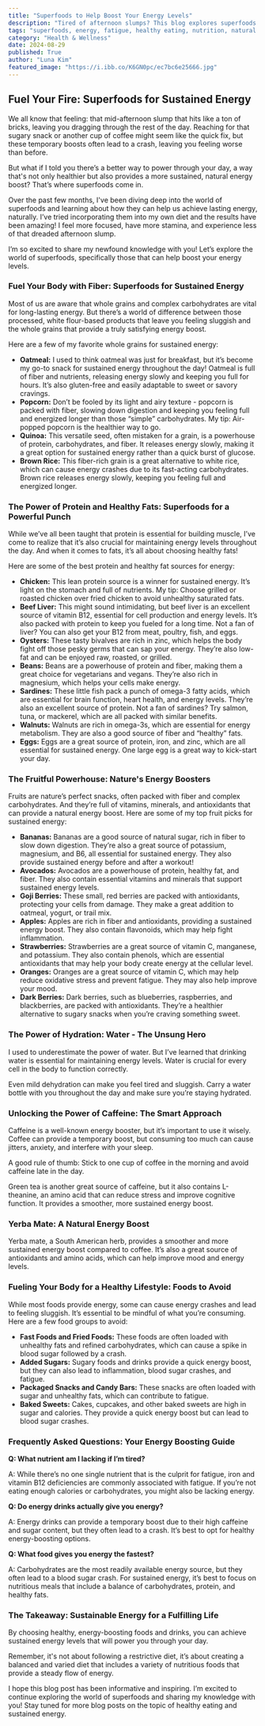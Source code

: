 ```yaml
---
title: "Superfoods to Help Boost Your Energy Levels"
description: "Tired of afternoon slumps? This blog explores superfoods that can provide sustained energy levels throughout the day. Discover how to fuel your body with fiber, protein, healthy fats, and more for a natural energy boost."
tags: "superfoods, energy, fatigue, healthy eating, nutrition, natural energy, sustained energy, food, diet, lifestyle, health, wellness, tips, advice, guide"
category: "Health & Wellness"
date: 2024-08-29
published: True
author: "Luna Kim"
featured_image: "https://i.ibb.co/K6GN0pc/ec7bc6e25666.jpg"
---
```


## Fuel Your Fire: Superfoods for Sustained Energy

We all know that feeling: that mid-afternoon slump that hits like a ton of bricks, leaving you dragging through the rest of the day. Reaching for that sugary snack or another cup of coffee might seem like the quick fix, but these temporary boosts often lead to a crash, leaving you feeling worse than before.  

But what if I told you there’s a better way to power through your day, a way that's not only healthier but also provides a more sustained, natural energy boost?  That’s where superfoods come in. 

Over the past few months, I've been diving deep into the world of superfoods and learning about how they can help us achieve lasting energy, naturally.  I’ve tried incorporating them into my own diet and the results have been amazing!  I feel more focused, have more stamina, and experience less of that dreaded afternoon slump.  

I’m so excited to share my newfound knowledge with you!  Let’s explore the world of superfoods, specifically those that can help boost your energy levels.

###  Fuel Your Body with Fiber: Superfoods for Sustained Energy

Most of us are aware that whole grains and complex carbohydrates are vital for long-lasting energy.  But there’s a world of difference between those processed, white flour-based products that leave you feeling sluggish and the whole grains that provide a truly satisfying energy boost.  

Here are a few of my favorite whole grains for sustained energy:

* **Oatmeal:** I used to think oatmeal was just for breakfast, but it’s become my go-to snack for sustained energy throughout the day!  Oatmeal is full of fiber and nutrients, releasing energy slowly and keeping you full for hours.  It’s also gluten-free and easily adaptable to sweet or savory cravings. 
* **Popcorn:**  Don’t be fooled by its light and airy texture - popcorn is packed with fiber, slowing down digestion and keeping you feeling full and energized longer than those “simple” carbohydrates.  My tip:  Air-popped popcorn is the healthier way to go.  
* **Quinoa:**  This versatile seed, often mistaken for a grain, is a powerhouse of protein, carbohydrates, and fiber.  It releases energy slowly, making it a great option for sustained energy rather than a quick burst of glucose. 
* **Brown Rice:**  This fiber-rich grain is a great alternative to white rice, which can cause energy crashes due to its fast-acting carbohydrates.  Brown rice releases energy slowly, keeping you feeling full and energized longer.

### The Power of Protein and Healthy Fats:  Superfoods for a Powerful Punch

While we’ve all been taught that protein is essential for building muscle, I’ve come to realize that it’s also crucial for maintaining energy levels throughout the day.  And when it comes to fats, it’s all about choosing healthy fats!

Here are some of the best protein and healthy fat sources for energy:

* **Chicken:**   This lean protein source is a winner for sustained energy.  It’s light on the stomach and full of nutrients.  My tip:  Choose grilled or roasted chicken over fried chicken to avoid unhealthy saturated fats.  
* **Beef Liver:**  This might sound intimidating, but beef liver is an excellent source of vitamin B12, essential for cell production and energy levels.   It’s also packed with protein to keep you fueled for a long time.  Not a fan of liver?  You can also get your B12 from meat, poultry, fish, and eggs.  
* **Oysters:**  These tasty bivalves are rich in zinc, which helps the body fight off those pesky germs that can sap your energy.  They’re also low-fat and can be enjoyed raw, roasted, or grilled.  
* **Beans:**  Beans are a powerhouse of protein and fiber, making them a great choice for vegetarians and vegans.  They’re also rich in magnesium, which helps your cells make energy.
* **Sardines:**   These little fish pack a punch of omega-3 fatty acids, which are essential for brain function, heart health, and energy levels.  They’re also an excellent source of protein.  Not a fan of sardines?  Try salmon, tuna, or mackerel, which are all packed with similar benefits.
* **Walnuts:**  Walnuts are rich in omega-3s, which are essential for energy metabolism. They are also a good source of fiber and “healthy” fats.  
* **Eggs:**   Eggs are a great source of protein, iron, and zinc, which are all essential for sustained energy.  One large egg is a great way to kick-start your day. 

### The Fruitful Powerhouse:  Nature's Energy Boosters

Fruits are nature’s perfect snacks, often packed with fiber and complex carbohydrates.  And they’re full of vitamins, minerals, and antioxidants that can provide a natural energy boost.  Here are some of my top fruit picks for sustained energy:

* **Bananas:**  Bananas are a good source of natural sugar, rich in fiber to slow down digestion.  They’re also a great source of potassium, magnesium, and B6, all essential for sustained energy.  They also provide sustained energy before and after a workout!
* **Avocados:**  Avocados are a powerhouse of protein, healthy fat, and fiber.  They also contain essential vitamins and minerals that support sustained energy levels.  
* **Goji Berries:**  These small, red berries are packed with antioxidants, protecting your cells from damage.  They make a great addition to oatmeal, yogurt, or trail mix.  
* **Apples:**  Apples are rich in fiber and antioxidants, providing a sustained energy boost.  They also contain flavonoids, which may help fight inflammation. 
* **Strawberries:**  Strawberries are a great source of vitamin C, manganese, and potassium.  They also contain phenols, which are essential antioxidants that may help your body create energy at the cellular level.
* **Oranges:** Oranges are a great source of vitamin C, which may help reduce oxidative stress and prevent fatigue.  They may also help improve your mood.  
* **Dark Berries:**  Dark berries, such as blueberries, raspberries, and blackberries, are packed with antioxidants.  They’re a healthier alternative to sugary snacks when you’re craving something sweet.

### The Power of Hydration:  Water - The Unsung Hero

I used to underestimate the power of water.  But I’ve learned that drinking water is essential for maintaining energy levels.   Water is crucial for every cell in the body to function correctly.  

Even mild dehydration can make you feel tired and sluggish.  Carry a water bottle with you throughout the day and make sure you’re staying hydrated.

###  Unlocking the Power of Caffeine:  The Smart Approach

Caffeine is a well-known energy booster, but it’s important to use it wisely.  Coffee can provide a temporary boost, but consuming too much can cause jitters, anxiety, and interfere with your sleep.  

A good rule of thumb:  Stick to one cup of coffee in the morning and avoid caffeine late in the day.  

Green tea is another great source of caffeine, but it also contains L-theanine, an amino acid that can reduce stress and improve cognitive function.  It provides a smoother, more sustained energy boost.

### Yerba Mate: A Natural Energy Boost

Yerba mate, a South American herb, provides a smoother and more sustained energy boost compared to coffee.  It’s also a great source of antioxidants and amino acids, which can help improve mood and energy levels.

###  Fueling Your Body for a Healthy Lifestyle:  Foods to Avoid

While most foods provide energy, some can cause energy crashes and lead to feeling sluggish.  It’s essential to be mindful of what you’re consuming.  Here are a few food groups to avoid:

* **Fast Foods and Fried Foods:**  These foods are often loaded with unhealthy fats and refined carbohydrates, which can cause a spike in blood sugar followed by a crash.
* **Added Sugars:**  Sugary foods and drinks provide a quick energy boost, but they can also lead to inflammation, blood sugar crashes, and fatigue.  
* **Packaged Snacks and Candy Bars:**  These snacks are often loaded with sugar and unhealthy fats, which can contribute to fatigue.  
* **Baked Sweets:**  Cakes, cupcakes, and other baked sweets are high in sugar and calories.  They provide a quick energy boost but can lead to blood sugar crashes.

###  Frequently Asked Questions:  Your Energy Boosting Guide

**Q: What nutrient am I lacking if I’m tired?**

A: While there’s no one single nutrient that is the culprit for fatigue, iron and vitamin B12 deficiencies are commonly associated with fatigue.   If you’re not eating enough calories or carbohydrates, you might also be lacking energy.

**Q:  Do energy drinks actually give you energy?**

A: Energy drinks can provide a temporary boost due to their high caffeine and sugar content, but they often lead to a crash.  It’s best to opt for healthy energy-boosting options.

**Q: What food gives you energy the fastest?**

A: Carbohydrates are the most readily available energy source, but they often lead to a blood sugar crash.  For sustained energy, it’s best to focus on nutritious meals that include a balance of carbohydrates, protein, and healthy fats.

### The Takeaway:  Sustainable Energy for a Fulfilling Life

By choosing healthy, energy-boosting foods and drinks, you can achieve sustained energy levels that will power you through your day.   

Remember, it's not about following a restrictive diet, it’s about creating a balanced and varied diet that includes a variety of nutritious foods that provide a steady flow of energy.

I hope this blog post has been informative and inspiring.  I’m excited to continue exploring the world of superfoods and sharing my knowledge with you!  Stay tuned for more blog posts on the topic of healthy eating and sustained energy. 